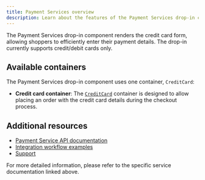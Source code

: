 ```yaml
---
title: Payment Services overview
description: Learn about the features of the Payment Services drop-in component.
---
```



The Payment Services drop-in component renders the credit card form, allowing shoppers to efficiently enter their payment details. The drop-in currently supports credit/debit cards only.

## Available containers

The Payment Services drop-in component uses one container, `CreditCard`:

- **Credit card container**: The [`CreditCard`](/dropins/payment-services/containers/credit-card) container is designed to allow placing an order with the credit card details during the checkout process.

## Additional resources

- [Payment Service API documentation](https://developer.adobe.com/commerce/webapi/graphql/payment-services-extension/)
- [Integration workflow examples](https://developer.adobe.com/commerce/webapi/graphql/payment-services-extension/workflows/)
- [Support](https://experienceleague.adobe.com/en/docs/commerce-merchant-services/payment-services/guide-overview#support)

For more detailed information, please refer to the specific service documentation linked above.
